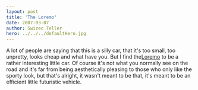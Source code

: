 ```yaml
---
layout: post
title: 'The Loremo'
date: 2007-03-07
author: Swizec Teller
hero: ../../../defaultHero.jpg
---
```

A lot of people are saying that this is a silly car, that it's too small, too unpretty, looks cheap and what have you. But I find the[Loremo](http://loremo.com/) to be a rather interesting little car. Of course it's not what you normally see on the road and it's far from being aesthetically pleasing to those who only like the sporty look, but that's alright, it wasn't meant to be that, it's meant to be an efficient little futuristic vehicle.